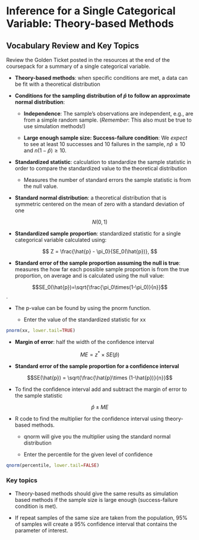 # Inference for a Single Categorical Variable: Theory-based Methods

## Vocabulary Review and Key Topics

Review the Golden Ticket posted in the resources at the end of the coursepack for a summary of a single categorical variable.

* **Theory-based methods**: when specific conditions are met, a data can be fit with a theoretical distribution

* **Conditions for the sampling distribution of $\hat{p}$ to follow an approximate normal distribution**:

    * **Independence**: The sample’s observations are independent, e.g., are from a simple random sample. (*Remember*: This also must be true to use simulation methods!)

     * **Large enough sample size: Success-failure condition**: We *expect* to see at least 10 successes and 10 failures in the sample, $n\hat{p}\geq10$  and $n(1-\hat{p})\geq10$.

* **Standardized statistic**: calculation to standardize the sample statistic in order to compare the standardized value to the theoretical distribution

    * Measures the number of standard errors the sample statistic is from the null value.

* **Standard normal distribution**: a theoretical distribution that is symmetric centered on the mean of zero with a standard deviation of one

$$N(0,1)$$

* **Standardized sample proportion**: standardized statistic for a single categorical variable calculated using:

$$
Z = \frac{\hat{p} - \pi_0}{SE_0(\hat{p})},
$$

* **Standard error of the sample proportion assuming the null is true**: measures the how far each possible sample proportion is from the true proportion, on average and is calculated using the null value:

$$SE_0(\hat{p})=\sqrt{\frac{\pi_0\times(1-\pi_0)}{n}}$$.

* The p-value can be found by using the pnorm function.

    * Enter the value of the standardized statistic for xx
    
```r
pnorm(xx, lower.tail=TRUE)
```


* **Margin of error**: half the width of the confidence interval

$$ME = z^* \times SE(\hat{p})$$
    
* **Standard error of the sample proportion for a confidence interval**

$$SE(\hat{p}) = \sqrt{\frac{\hat{p}\times (1-\hat{p})}{n}}$$

* To find the confidence interval add and subtract the margin of error to the sample statistic

$$\hat{p} \pm ME$$

* R code to find the multiplier for the confidence interval using theory-based methods.

    * qnorm will give you the multiplier using the standard normal distribution
    
    * Enter the percentile for the given level of confidence

```r
qnorm(percentile, lower.tail=FALSE)
```

    
### Key topics

* Theory-based methods should give the same results as simulation based methods if the sample size is large enough (success-failure condition is met).

* If repeat samples of the same size are taken from the population, 95\% of samples will create a 95\% confidence interval that contains the parameter of interest.



\newpage
